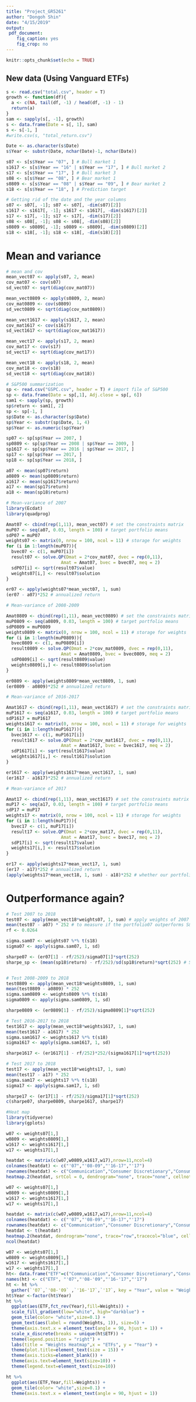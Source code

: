 ```yaml
---
title: "Project_GR5261"
author: "Dongoh Shin"
date: "4/15/2019"
output: 
 pdf_document:
    fig_caption: yes
    fig_crop: no
---
```


```r
knitr::opts_chunk$set(echo = TRUE)
```


## New data (Using Vanguard ETFs)

```r
s <- read.csv("total.csv", header = T)
growth <- function(df){
  a <- c(NA, tail(df, -1) / head(df, -1) - 1)
  return(a)
}
sam <- sapply(s[, -1], growth)
s <- data.frame(Date = s[, 1], sam)
s <- s[-1, ]
#write.csv(s, "total_return.csv")

Date <- as.character(s$Date)
s$Year <- substr(Date, nchar(Date)-1, nchar(Date))

s07 <- s[s$Year == "07", ] # Bull market 1
s1617 <- s[s$Year == "16" | s$Year == "17", ] # Bull market 2
s17 <- s[s$Year == "17", ] # Bull market 3
s08 <- s[s$Year == "08", ] # Bear market 1
s0809 <- s[s$Year == "08" | s$Year == "09", ] # Bear market 2
s18 <- s[s$Year == "18", ] # Prediction target

# Getting rid of the date and the year columns
s07 <- s07[, -1]; s07 <- s07[, -dim(s07)[2]]
s1617 <- s1617[, -1]; s1617 <- s1617[, -dim(s1617)[2]]
s17 <- s17[, -1]; s17 <- s17[, -dim(s17)[2]]
s08 <- s08[, -1]; s08 <- s08[, -dim(s08)[2]]
s0809 <- s0809[, -1]; s0809 <- s0809[, -dim(s0809)[2]]
s18 <- s18[, -1]; s18 <- s18[, -dim(s18)[2]]
```

# Mean and variance

```r
# mean and cov
mean_vect07 <- apply(s07, 2, mean)
cov_mat07 <- cov(s07)
sd_vect07 <- sqrt(diag(cov_mat07))

mean_vect0809 <- apply(s0809, 2, mean)
cov_mat0809 <- cov(s0809)
sd_vect0809 <- sqrt(diag(cov_mat0809))

mean_vect1617 <- apply(s1617, 2, mean)
cov_mat1617 <- cov(s1617)
sd_vect1617 <- sqrt(diag(cov_mat1617))

mean_vect17 <- apply(s17, 2, mean)
cov_mat17 <- cov(s17)
sd_vect17 <- sqrt(diag(cov_mat17))

mean_vect18 <- apply(s18, 2, mean)
cov_mat18 <- cov(s18)
sd_vect18 <- sqrt(diag(cov_mat18))

# S&P500 summarization
sp <- read.csv("GSPC.csv", header = T) # import file of S&P500
sp <- data.frame(Date = sp[,1], Adj.close = sp[, 6])
sam1 <- sapply(sp, growth)
sp$return <- sam1[, 2]
sp <- sp[-1, ]
sp$Date <- as.character(sp$Date)
sp$Year <- substr(sp$Date, 1, 4)
sp$Year <- as.numeric(sp$Year)

sp07 <- sp[sp$Year == 2007, ]
sp0809 <- sp[sp$Year == 2008 | sp$Year == 2009, ]
sp1617 <- sp[sp$Year == 2016 | sp$Year == 2017, ]
sp17 <- sp[sp$Year == 2017, ]
sp18 <- sp[sp$Year == 2018, ]

a07 <- mean(sp07$return)
a0809 <- mean(sp0809$return)
a1617 <- mean(sp1617$return)
a17 <- mean(sp17$return)
a18 <- mean(sp18$return)

# Mean-variance of 2007
library(Ecdat)
library(quadprog)

Amat07 <- cbind(rep(1,11), mean_vect07) # set the constraints matrix
muP07 <- seq(a07, 0.03, length = 100) # target portfolio means
sdP07 = muP07
weights07 <- matrix(0, nrow = 100, ncol = 11) # storage for weights
for (i in 1:length(muP07)){
  bvec07 <- c(1, muP07[i])
  result07 <- solve.QP(Dmat = 2*cov_mat07, dvec = rep(0,11), 
                     Amat = Amat07, bvec = bvec07, meq = 2)
  sdP07[i] <- sqrt(result07$value)
  weights07[i,] <- result07$solution
}

er07 <- apply(weights07*mean_vect07, 1, sum)
(er07 - a07)*252 # annualized return

# Mean-variance of 2008-2009

Amat0809 <- cbind(rep(1,11), mean_vect0809) # set the constraints matrix
muP0809 <- seq(a0809, 0.03, length = 100) # target portfolio means
sdP0809 = muP0809
weights0809 <- matrix(0, nrow = 100, ncol = 11) # storage for weights
for (i in 1:length(muP0809)){
  bvec0809 <- c(1, muP0809[i])
  result0809 <- solve.QP(Dmat = 2*cov_mat0809, dvec = rep(0,11), 
                     Amat = Amat0809, bvec = bvec0809, meq = 2)
  sdP0809[i] <- sqrt(result0809$value)
  weights0809[i,] <- result0809$solution
}

er0809 <- apply(weights0809*mean_vect0809, 1, sum)
(er0809 - a0809)*252 # annualized return

# Mean-variance of 2016-2017

Amat1617 <- cbind(rep(1,11), mean_vect1617) # set the constraints matrix
muP1617 <- seq(a1617, 0.03, length = 100) # target portfolio means
sdP1617 = muP1617
weights1617 <- matrix(0, nrow = 100, ncol = 11) # storage for weights
for (i in 1:length(muP1617)){
  bvec1617 <- c(1, muP1617[i])
  result1617 <- solve.QP(Dmat = 2*cov_mat1617, dvec = rep(0,11), 
                     Amat = Amat1617, bvec = bvec1617, meq = 2)
  sdP1617[i] <- sqrt(result1617$value)
  weights1617[i,] <- result1617$solution
}

er1617 <- apply(weights1617*mean_vect1617, 1, sum)
(er1617 - a1617)*252 # annualized return

# Mean-variance of 2017

Amat17 <- cbind(rep(1,11), mean_vect1617) # set the constraints matrix
muP17 <- seq(a17, 0.03, length = 100) # target portfolio means
sdP17 = muP17
weights17 <- matrix(0, nrow = 100, ncol = 11) # storage for weights
for (i in 1:length(muP17)){
  bvec17 <- c(1, muP17[i])
  result17 <- solve.QP(Dmat = 2*cov_mat17, dvec = rep(0,11), 
                     Amat = Amat17, bvec = bvec17, meq = 2)
  sdP17[i] <- sqrt(result17$value)
  weights17[i,] <- result17$solution
}

er17 <- apply(weights17*mean_vect17, 1, sum)
(er17 - a17)*252 # annualized return
(apply(weights17*mean_vect18, 1, sum) - a18)*252 # whether our portfolio beats S&P500 in 2018?
```

# Outperformance again?

```r
# Test 2007 to 2018
test07 <- apply(mean_vect18*weights07, 1, sum) # apply weights of 2007 to 2018
mean(test07 - a07) * 252 # to measure if the portfolio07 outperforms S&P500 in 2018
rf <- 0.0264

sigma.sam07 <- weights07 %*% t(s18)
sigma07 <- apply(sigma.sam07, 1, sd)

sharpe07 <- (er07[1] - rf/252)/sigma07[1]*sqrt(252)
sharpe_sp <- (mean(sp18$return) - rf/252)/sd(sp18$return)*sqrt(252) # Sharpe ratio of S&P500 in 2018


# Test 2008-2009 to 2018
test0809 <- apply(mean_vect18*weights0809, 1, sum)
mean(test0809 - a0809) * 252
sigma.sam0809 <- weights0809 %*% t(s18)
sigma0809 <- apply(sigma.sam0809, 1, sd)

sharpe0809 <- (er0809[1] - rf/252)/sigma0809[1]*sqrt(252)

# Test 2016-2017 to 2018
test1617 <- apply(mean_vect18*weights1617, 1, sum)
mean(test1617 - a1617) * 252
sigma.sam1617 <- weights1617 %*% t(s18)
sigma1617 <- apply(sigma.sam1617, 1, sd)

sharpe1617 <- (er1617[1] - rf/252)*252/(sigma1617[1]*sqrt(252))

# Test 2017 to 2018
test17 <- apply(mean_vect18*weights17, 1, sum)
mean(test17 - a17) * 252
sigma.sam17 <- weights17 %*% t(s18)
sigma17 <- apply(sigma.sam17, 1, sd)

sharpe17 <- (er17[1] - rf/252)/sigma17[1]*sqrt(252)
c(sharpe07, sharpe0809, sharpe1617, sharpe17)
```

```r
#Heat map
library(tidyverse)
library(gplots)

w07 <- weights07[1,]
w0809 <- weights0809[1,]
w1617 <- weights1617[1,]
w17 <- weights17[1,]

heatdat <- matrix(c(w07,w0809,w1617,w17),nrow=11,ncol=4)
colnames(heatdat) <- c("'07","'08-09","'16-17","'17")
rownames(heatdat) <- c("Communication","Consumer Discretionary","Consumer Staples","Energy","Materials","Utilities","Real estate","IT","Industrials","Healthcare","Financials")
heatmap.2(heatdat, srtCol = 0, dendrogram="none", trace="none", cellnote=round(heatdat,2), notecol="black",margins =c(5,12))


```
```r

w07 <- weights07[1,]
w0809 <- weights0809[1,]
w1617 <- weights1617[1,]
w17 <- weights17[1,]

heatdat <- matrix(c(w07,w0809,w1617,w17),nrow=11,ncol=4)
colnames(heatdat) <- c("'07","'08-09","'16-17","'17")
rownames(heatdat) <- c("Communication","Consumer Discretionary","Consumer Staples","Energy","Materials","Utilities","Real estate","IT","Industrials","Healthcare","Financials")
heatdat <- t(heatdat)
heatmap.2(heatdat, dendrogram="none", trace="row",tracecol="blue", cellnote=round(heatdat,2), notecol="black", margin = c(12,6), key.title=NA, xlab="ETF", ylab="Year", main="Weights heatmap",breaks=10,rowsep=1:3)
ncol(heatdat)
```

```r
w07 <- weights07[1,]
w0809 <- weights0809[1,]
w1617 <- weights1617[1,]
w17 <- weights17[1,]
ht<- data.frame("ETF"=c("Communication","Consumer Discretionary","Consumer Staples","Energy","Materials","Utilities","Real estate","IT","Industrials","Healthcare","Financials"),"'07" = w07,"'08-'09" = w0809,"'16-'17" = w1617,"'17" = w17)
names(ht) <- c("ETF", "'07","'08-'09","'16-'17","'17")
ht <- ht %>%
  gather(`'07`,`'08-'09` ,`'16-'17`,`'17`, key = "Year", value = "Weights")
ht$Year <-factor(ht$Year)
ht %>%
  ggplot(aes(ETF,fct_rev(Year),fill=Weights)) +
  scale_fill_gradient(low="white", high="darkblue") +
  geom_tile(color= "white",size=0.1) + 
  geom_text(aes(label = round(Weights, 1)), size=5) +
  theme(axis.text.x = element_text(angle = 90, hjust = 1)) +
  scale_x_discrete(breaks = unique(ht$ETF)) +
  theme(legend.position = "right") +
  labs(title = "Weights Heatmap",x = "ETFs", y = "Year") +
  theme(plot.title=element_text(size = 15)) +
  theme(axis.ticks=element_blank()) +
  theme(axis.text=element_text(size=10)) +
  theme(legend.text=element_text(size=10))

```
```r
ht %>%
  ggplot(aes(ETF,Year,fill=Weights)) +
  geom_tile(color= "white",size=0.1) + 
  theme(axis.text.x = element_text(angle = 90, hjust = 1)) 

```

